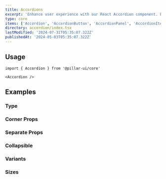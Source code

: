 ```yaml
---
title: Accordions
excerpt: 'Enhance user experience with our React Accordion component. Easily create collapsible content sections for FAQs, product descriptions, tutorials, and more.'
type: core
items: ['Accordion', 'AccordionButton', 'AccordionPanel', 'AccordionItem']
directory: accordion/index.tsx
lastModified: '2024-07-31T05:35:07.322Z'
publishedAt: '2024-05-03T05:35:07.322Z'
---
```


## Usage

```tsx
import { Accordion } from '@pillar-ui/core'
```

```tsx
<Accordion />
```

## Examples

### Type

<Playground name="accordionType" root="accordion" />

### Corner Props

<Playground name="accordionCorner" root="accordion" />

### Separate Props

<Playground name="accordionSeparate" root="accordion" />

### Collapsible

<Playground name="accordionCollapsible" root="accordion" />

### Variants

<Playground name="accordionVariant" root="accordion" />

### Sizes

<Playground name="accordionSize" root="accordion" />
